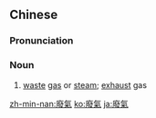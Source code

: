 {{also|废气}}
==Chinese==
{{zh-forms|s=废气}}

===Pronunciation===
{{zh-pron
|m=fèiqì
|c=fai3 hei3
|mn=hùi-khì/hòe-khì
|cat=n
}}

===Noun===
{{zh-noun}}

# [[waste]] [[gas]] or [[steam]]; [[exhaust]] gas

{{zh-cat|Advanced}}

[[zh-min-nan:廢氣]]
[[ko:廢氣]]
[[ja:廢氣]]